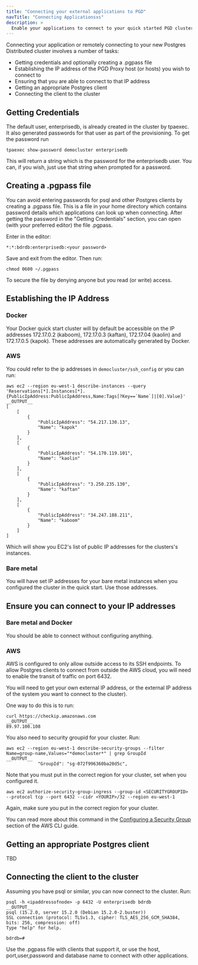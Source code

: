 ```yaml
---
title: "Connecting your external applications to PGD"
navTitle: "Connecting Applicationsxs"
description: >
  Enable your applications to connect to your quick started PGD cluster
---
```


Connecting your application or remotely connecting to your new Postgres Distributed cluster involves a number of tasks:

* Getting credentials and optionally creating a .pgpass file
* Establishing the IP address of the PGD Proxy host (or hosts) you wish to connect to
* Ensuring that you are able to connect to that IP address
* Getting an appropriate Postgres client
* Connecting the client to the cluster

## Getting Credentials

The default user, enterprisedb, is already created in the cluster by tpaexec. It also generated passwords for that user as part of the provisioning. To get the password run

```shell
tpaexec show-password democluster enterprisedb
```

This will return a string which is the password for the enterprisedb user. You can, if you wish, just use that string when prompted for a password.

## Creating a .pgpass file

You can avoid entering passwords for psql and other Postgres clients by creating a .pgpass file. This is a file in your home directory which contains password details which applications can look up when connecting. After getting the password in the "Getting Credentials" section, you can open (with your preferred editor) the file .pgpass.

Enter in the editor:
```plain
*:*:bdrdb:enterprisedb:<your password>
```

Save and exit from the editor. Then run:

```shell
chmod 0600 ~/.pgpass
```

To secure the file by denying anyone but you read (or write) access.

## Establishing the IP Address

### Docker

Your Docker quick start cluster will by default be accessible on the IP addresses 172.17.0.2 (kaboom), 172.17.0.3 (kaftan), 172.17.04 (kaolin) and 172.17.0.5 (kapok). These addresses are automatically generated by Docker.

### AWS

You could refer to the ip addresses in `democluster/ssh_config` or you can run:

```shell
aws ec2 --region eu-west-1 describe-instances --query 'Reservations[*].Instances[*].{PublicIpAddress:PublicIpAddress,Name:Tags[?Key==`Name`]|[0].Value}'
__OUTPUT__
[
    [
        {
            "PublicIpAddress": "54.217.130.13",
            "Name": "kapok"
        }
    ],
    [
        {
            "PublicIpAddress": "54.170.119.101",
            "Name": "kaolin"
        }
    ],
    [
        {
            "PublicIpAddress": "3.250.235.130",
            "Name": "kaftan"
        }
    ],
    [
        {
            "PublicIpAddress": "34.247.188.211",
            "Name": "kaboom"
        }
    ]
]

```

Which will show you EC2's list of public IP addresses for the clusters's instances. 


### Bare metal

You will have set IP addresses for your bare metal instances when you configured the cluster in the quick start. Use those addresses.

## Ensure you can connect to your IP addresses

### Bare metal and Docker

You should be able to connect without configuring anything.

### AWS

AWS is configured to only allow outside access to its SSH endpoints. To allow Postgres clients to connect from outside the AWS cloud, you will need to enable the transit of traffic on port 6432.

You will need to get your own external IP address, or the external IP address of the system you want to connect to the cluster).

One way to do this is to run:

```shell
curl https://checkip.amazonaws.com
__OUTPUT__
89.97.100.108
```

You also need to security groupid for your cluster. Run:

```shell
aws ec2 --region eu-west-1 describe-security-groups --filter Name=group-name,Values="*democluster*" | grep GroupId
__OUTPUT__
            "GroupId": "sg-072f996360ba20d5c",
```

Note that you must put in the correct region for your cluster, set when you configured it.

```
aws ec2 authorize-security-group-ingress --group-id <SECURITYGROUPID> --protocol tcp --port 6432 --cidr <YOURIP>/32 --region eu-west-1
```

Again, make sure you put in the correct region for your cluster.

You can read more about this command in the [Configuring a Security Group](https://docs.aws.amazon.com/cli/latest/userguide/cli-services-ec2-sg.html#configuring-a-security-group) section of the AWS CLI guide.


## Getting an appropriate Postgres client

TBD

## Connecting the client to the cluster

Assuming you have psql or similar, you can now connect to the cluster. Run:

```shell
psql -h <ipaddressofnode> -p 6432 -U enterprisedb bdrdb
__OUTPUT__
psql (15.2.0, server 15.2.0 (Debian 15.2.0-2.buster))
SSL connection (protocol: TLSv1.3, cipher: TLS_AES_256_GCM_SHA384, bits: 256, compression: off)
Type "help" for help.

bdrdb=# 
```

Use the .pgpass file with clients that support it, or use the host, port,user,password and database name to connect with other applications.

